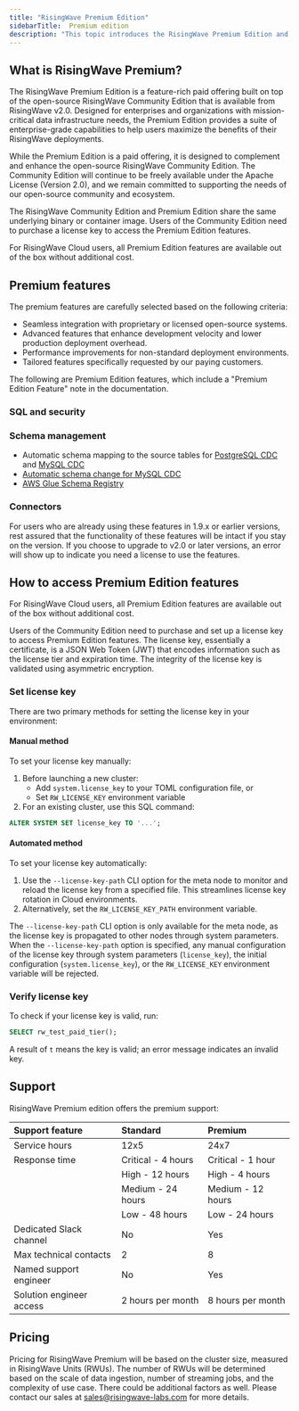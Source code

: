 ```yaml
---
title: "RisingWave Premium Edition"
sidebarTitle:  Premium edition
description: "This topic introduces the RisingWave Premium Edition and offers a complete list of all premium features."
---
```


## What is RisingWave Premium?

The RisingWave Premium Edition is a feature-rich paid offering built on top of the open-source RisingWave Community Edition that is available from RisingWave v2.0\. Designed for enterprises and organizations with mission-critical data infrastructure needs, the Premium Edition provides a suite of enterprise-grade capabilities to help users maximize the benefits of their RisingWave deployments.

While the Premium Edition is a paid offering, it is designed to complement and enhance the open-source RisingWave Community Edition. The Community Edition will continue to be freely available under the Apache License (Version 2.0), and we remain committed to supporting the needs of our open-source community and ecosystem.

The RisingWave Community Edition and Premium Edition share the same underlying binary or container image. Users of the Community Edition need to purchase a license key to access the Premium Edition features.

For RisingWave Cloud users, all Premium Edition features are available out of the box without additional cost. 

## Premium features

The premium features are carefully selected based on the following criteria:

- Seamless integration with proprietary or licensed open-source systems.
- Advanced features that enhance development velocity and lower production deployment overhead.
- Performance improvements for non-standard deployment environments.
- Tailored features specifically requested by our paying customers.

The following are Premium Edition features, which include a "Premium Edition Feature" note in the documentation.

### SQL and security

<CardGroup> <Card title="Time travel queries" icon="clock-rotate-left" href="/processing/time-travel-queries" horizontal /> <Card title="Secret management" icon="key" href="/operate/manage-secrets" horizontal /> </CardGroup>

### Schema management

* Automatic schema mapping to the source tables for [PostgreSQL CDC](/integrations/sources/postgresql-cdc#automatically-map-upstream-table-schema) and [MySQL CDC](/integrations/sources/mysql-cdc#automatically-map-upstream-table-schema)
* [Automatic schema change for MySQL CDC](/integrations/sources/mysql-cdc#automatically-change-schema)
* [AWS Glue Schema Registry](/integrations/sources/kafka#read-schemas-from-aws-glue-schema-registry)

### Connectors

<CardGroup> <Card title="Sink to Snowflake" icon="snowflake" href="/integrations/destinations/snowflake" horizontal /> <Card title="Sink to DynamoDB" icon="database" href="/integrations/destinations/amazon-dynamodb" horizontal /> <Card title="Sink to OpenSearch" icon="magnifying-glass" href="/integrations/destinations/opensearch" horizontal /> <Card title="Sink to BigQuery" icon="table" href="/integrations/destinations/bigquery" horizontal /> <Card title="Sink to SharedMergeTree table engine on ClickHouse Cloud" icon="server" href="/integrations/destinations/clickhouse#supported-table-engines" horizontal /> <Card title="Sink to SQL Server" icon="database" href="/integrations/destinations/sql-server" horizontal /> <Card title="Direct SQL Server CDC source connector" icon="plug" href="/integrations/sources/sql-server-cdc" horizontal /> <Card title="Sink to Iceberg with glue catalog" icon="mountain" href="/integrations/destinations/apache-iceberg#glue-catelogs" horizontal /> <Card title="Ingest data from webhook" icon="laptop-code" href="/integrations/sources/webhook" horizontal /></CardGroup>

For users who are already using these features in 1.9.x or earlier versions, rest assured that the functionality of these features will be intact if you stay on the version. If you choose to upgrade to v2.0 or later versions, an error will show up to indicate you need a license to use the features.

## How to access Premium Edition features

For RisingWave Cloud users, all Premium Edition features are available out of the box without additional cost.

Users of the Community Edition need to purchase and set up a license key to access Premium Edition features. The license key, essentially a certificate, is a JSON Web Token (JWT) that encodes information such as the license tier and expiration time. The integrity of the license key is validated using asymmetric encryption.

### Set license key

There are two primary methods for setting the license key in your environment:

#### Manual method

To set your license key manually:

1. Before launching a new cluster:
   * Add `system.license_key` to your TOML configuration file, or
   * Set `RW_LICENSE_KEY` environment variable
2. For an existing cluster, use this SQL command:
```sql
ALTER SYSTEM SET license_key TO '...';
```

#### Automated method

To set your license key automatically:

1. Use the `--license-key-path` CLI option for the meta node to monitor and reload the license key from a specified file. This streamlines license key rotation in Cloud environments.
2. Alternatively, set the `RW_LICENSE_KEY_PATH` environment variable.

The `--license-key-path` CLI option is only available for the meta node, as the license key is propagated to other nodes through system parameters. When the `--license-key-path` option is specified, any manual configuration of the license key through system parameters (`license_key`), the initial configuration (`system.license_key`), or the `RW_LICENSE_KEY` environment variable will be rejected.

### Verify license key

To check if your license key is valid, run:

```sql
SELECT rw_test_paid_tier();
```

A result of `t` means the key is valid; an error message indicates an invalid key.


## Support

RisingWave Premium edition offers the premium support:

|  **Support feature**     |  **Standard**      |  **Premium**      |
| :---  | :---  | :---  |
| Service hours            | 12x5               | 24x7              |
| Response time            | Critical - 4 hours | Critical - 1 hour |
|                          | High - 12 hours    | High - 4 hours    |
|                          | Medium - 24 hours  | Medium - 12 hours |
|                          | Low - 48 hours     | Low - 24 hours    |
| Dedicated Slack channel  | No                 | Yes               |
| Max technical contacts   | 2                  | 8                 |
| Named support engineer   | No                 | Yes               |
| Solution engineer access | 2 hours per month  | 8 hours per month |

## Pricing

Pricing for RisingWave Premium will be based on the cluster size, measured in RisingWave Units (RWUs). The number of RWUs will be determined based on the scale of data ingestion, number of streaming jobs, and the complexity of use case. There could be additional factors as well. Please contact our sales at [sales@risingwave-labs.com](mailto:sales@risingwave-labs.com) for more details.

